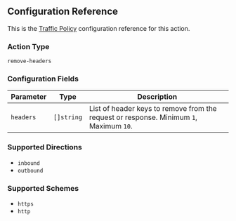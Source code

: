 ## Configuration Reference

This is the [Traffic Policy](/docs/http/traffic-policy/index.mdx) configuration 
reference for this action.

### Action Type

`remove-headers`

### Configuration Fields

| Parameter | Type                      | Description                                                                                                                                              |
| --------- | ------------------------- | -------------------------------------------------------------------------------------------------------------------------------------------------------- |
| `headers` | `[]string` | List of header keys to remove from the request or response. Minimum `1`, Maximum `10`. |

### Supported Directions

- `inbound`
- `outbound`

### Supported Schemes

- `https`
- `http`